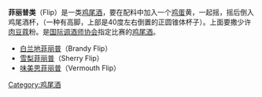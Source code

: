 {{unreferenced|time=2013-04-11T11:58:09+00:00}}
'''菲丽普类'''（Flip）是一类[[鸡尾酒|鸡尾酒]]，要在配料中加入一个[[鸡蛋|鸡蛋]]黄，一起摇，摇后倒入鸡尾酒杯，（一种有高脚，上部是40度左右倒置的正圆锥体杯子）。上面要撒少许[[肉豆蔻|肉豆蔻]]粉。是[[国际调酒师协会|国际调酒师协会]]指定比赛的[[鸡尾酒|鸡尾酒]]。

*[[白兰地菲丽普|白兰地菲丽普]]（Brandy Flip）
*[[雪梨菲丽普|雪梨菲丽普]]（Sherry Flip）
*[[味美思菲丽普|味美思菲丽普]]（Vermouth Flip）

[[Category:鸡尾酒|Category:鸡尾酒]]